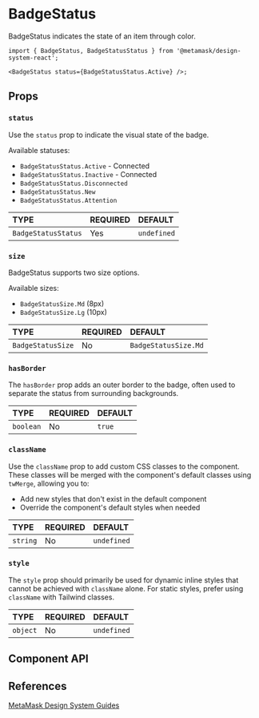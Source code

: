 

# BadgeStatus

BadgeStatus indicates the state of an item through color.

```tsx
import { BadgeStatus, BadgeStatusStatus } from '@metamask/design-system-react';

<BadgeStatus status={BadgeStatusStatus.Active} />;
```

<Canvas of={BadgeStatusStories.Default} />

## Props

### `status`

Use the `status` prop to indicate the visual state of the badge.

Available statuses:
- `BadgeStatusStatus.Active` - Connected
- `BadgeStatusStatus.Inactive` - Connected
- `BadgeStatusStatus.Disconnected`
- `BadgeStatusStatus.New`
- `BadgeStatusStatus.Attention`

<table>
  <thead>
    <tr>
      <th align="left">TYPE</th>
      <th align="left">REQUIRED</th>
      <th align="left">DEFAULT</th>
    </tr>
  </thead>
  <tbody>
    <tr>
      <td align="left">
        <code>BadgeStatusStatus</code>
      </td>
      <td align="left">Yes</td>
      <td align="left">
        <code>undefined</code>
      </td>
    </tr>
  </tbody>
</table>

<Canvas of={BadgeStatusStories.Status} />

### `size`

BadgeStatus supports two size options.

Available sizes:
- `BadgeStatusSize.Md` (8px)
- `BadgeStatusSize.Lg` (10px)

<table>
  <thead>
    <tr>
      <th align="left">TYPE</th>
      <th align="left">REQUIRED</th>
      <th align="left">DEFAULT</th>
    </tr>
  </thead>
  <tbody>
    <tr>
      <td align="left">
        <code>BadgeStatusSize</code>
      </td>
      <td align="left">No</td>
      <td align="left">
        <code>BadgeStatusSize.Md</code>
      </td>
    </tr>
  </tbody>
</table>

<Canvas of={BadgeStatusStories.Size} />

### `hasBorder`

The `hasBorder` prop adds an outer border to the badge, often used to separate the status from surrounding backgrounds.

<table>
  <thead>
    <tr>
      <th align="left">TYPE</th>
      <th align="left">REQUIRED</th>
      <th align="left">DEFAULT</th>
    </tr>
  </thead>
  <tbody>
    <tr>
      <td align="left">
        <code>boolean</code>
      </td>
      <td align="left">No</td>
      <td align="left">
        <code>true</code>
      </td>
    </tr>
  </tbody>
</table>

<Canvas of={BadgeStatusStories.HasBorder} />

### `className`

Use the `className` prop to add custom CSS classes to the component. These classes will be merged with the component's default classes using `twMerge`, allowing you to:

- Add new styles that don't exist in the default component
- Override the component's default styles when needed

<table>
  <thead>
    <tr>
      <th align="left">TYPE</th>
      <th align="left">REQUIRED</th>
      <th align="left">DEFAULT</th>
    </tr>
  </thead>
  <tbody>
    <tr>
      <td align="left">
        <code>string</code>
      </td>
      <td align="left">No</td>
      <td align="left">
        <code>undefined</code>
      </td>
    </tr>
  </tbody>
</table>

### `style`

The `style` prop should primarily be used for dynamic inline styles that cannot be achieved with `className` alone. For static styles, prefer using `className` with Tailwind classes.

<table>
  <thead>
    <tr>
      <th align="left">TYPE</th>
      <th align="left">REQUIRED</th>
      <th align="left">DEFAULT</th>
    </tr>
  </thead>
  <tbody>
    <tr>
      <td align="left">
        <code>object</code>
      </td>
      <td align="left">No</td>
      <td align="left">
        <code>undefined</code>
      </td>
    </tr>
  </tbody>
</table>

## Component API

<Controls of={BadgeStatusStories.Default} />

## References

[MetaMask Design System Guides](https://www.notion.so/MetaMask-Design-System-Guides-Design-f86ecc914d6b4eb6873a122b83c12940)
